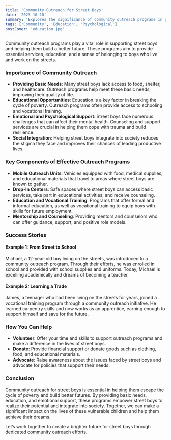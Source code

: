 ```yaml
---
title: 'Community Outreach for Street Boys'
date: '2023-10-10'
summary: 'Explores the significance of community outreach programs in providing basic needs, education, and support to street boys, helping them integrate into society and build better futures.'
tags: ['Community', 'Education', 'Psychological']
postCover: 'education.jpg'
---
```


Community outreach programs play a vital role in supporting street boys and helping them build a better future. These programs aim to provide essential services, education, and a sense of belonging to boys who live and work on the streets.

<YouTube id='M5R3RBP82uw' />

### Importance of Community Outreach

- **Providing Basic Needs**: Many street boys lack access to food, shelter, and healthcare. Outreach programs help meet these basic needs, improving their quality of life.
- **Educational Opportunities**: Education is a key factor in breaking the cycle of poverty. Outreach programs often provide access to schooling and vocational training.
- **Emotional and Psychological Support**: Street boys face numerous challenges that can affect their mental health. Counseling and support services are crucial in helping them cope with trauma and build resilience.
- **Social Integration**: Helping street boys integrate into society reduces the stigma they face and improves their chances of leading productive lives.

### Key Components of Effective Outreach Programs

- **Mobile Outreach Units**: Vehicles equipped with food, medical supplies, and educational materials that travel to areas where street boys are known to gather.
- **Drop-In Centers**: Safe spaces where street boys can access basic services, take part in educational activities, and receive counseling.
- **Education and Vocational Training**: Programs that offer formal and informal education, as well as vocational training to equip boys with skills for future employment.
- **Mentorship and Counseling**: Providing mentors and counselors who can offer guidance, support, and positive role models.

### Success Stories

#### Example 1: From Street to School

Michael, a 12-year-old boy living on the streets, was introduced to a community outreach program. Through their efforts, he was enrolled in school and provided with school supplies and uniforms. Today, Michael is excelling academically and dreams of becoming a teacher.

#### Example 2: Learning a Trade

James, a teenager who had been living on the streets for years, joined a vocational training program through a community outreach initiative. He learned carpentry skills and now works as an apprentice, earning enough to support himself and save for the future.

### How You Can Help

- **Volunteer**: Offer your time and skills to support outreach programs and make a difference in the lives of street boys.
- **Donate**: Provide financial support or donate goods such as clothing, food, and educational materials.
- **Advocate**: Raise awareness about the issues faced by street boys and advocate for policies that support their needs.

### Conclusion

Community outreach for street boys is essential in helping them escape the cycle of poverty and build better futures. By providing basic needs, education, and emotional support, these programs empower street boys to realize their potential and integrate into society. Together, we can make a significant impact on the lives of these vulnerable children and help them achieve their dreams.

Let’s work together to create a brighter future for street boys through dedicated community outreach efforts.
